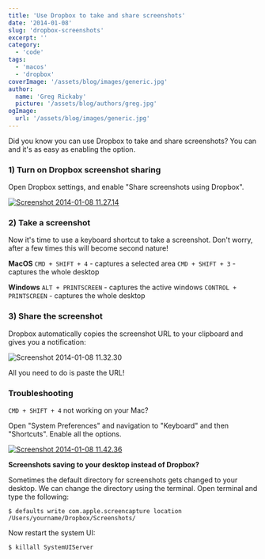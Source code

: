 ```yaml
---
title: 'Use Dropbox to take and share screenshots'
date: '2014-01-08'
slug: 'dropbox-screenshots'
excerpt: ''
category:
  - 'code'
tags:
  - 'macos'
  - 'dropbox'
coverImage: '/assets/blog/images/generic.jpg'
author:
  name: 'Greg Rickaby'
  picture: '/assets/blog/authors/greg.jpg'
ogImage:
  url: '/assets/blog/images/generic.jpg'
---
```


Did you know you can use Dropbox to take and share screenshots? You can and it's as easy as enabling the option.

### 1) Turn on Dropbox screenshot sharing

Open Dropbox settings, and enable "Share screenshots using Dropbox".

[![Screenshot 2014-01-08 11.27.14](/blog/images/Screenshot-2014-01-08-11.27.14.png)](https://gregrickaby.com/wp-content/uploads/2014/01/Screenshot-2014-01-08-11.27.14.png)

### 2) Take a screenshot

Now it's time to use a keyboard shortcut to take a screenshot. Don't worry, after a few times this will become second nature!

**MacOS**
`CMD + SHIFT + 4` - captures a selected area
`CMD + SHIFT + 3` - captures the whole desktop

**Windows**
`ALT + PRINTSCREEN` - captures the active windows
`CONTROL + PRINTSCREEN` - captures the whole desktop

### 3) Share the screenshot

Dropbox automatically copies the screenshot URL to your clipboard and gives you a notification:

![Screenshot 2014-01-08 11.32.30](/blog/images/Screenshot-2014-01-08-11.32.30-300x96.png)

All you need to do is paste the URL!

### **Troubleshooting**

`CMD + SHIFT + 4` not working on your Mac?

Open "System Preferences" and navigation to "Keyboard" and then "Shortcuts". Enable all the options.

[![Screenshot 2014-01-08 11.42.36](/blog/images/Screenshot-2014-01-08-11.42.36.png)](https://gregrickaby.com/wp-content/uploads/2014/01/Screenshot-2014-01-08-11.42.36.png)

**Screenshots saving to your desktop instead of Dropbox?**

Sometimes the default directory for screenshots gets changed to your desktop. We can change the directory using the terminal. Open terminal and type the following:

```
$ defaults write com.apple.screencapture location /Users/yourname/Dropbox/Screenshots/
```

Now restart the system UI:

```
$ killall SystemUIServer
```
